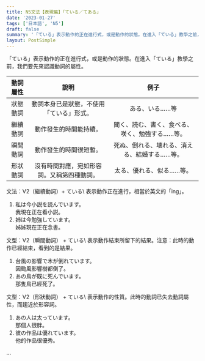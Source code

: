 ```yaml
---
title: N5文法【表現篇】「ている／てある」
date: '2023-01-27'
tags: ['日本語', 'N5']
draft: false
summary: '「ている」表示動作的正在進行式，或是動作的狀態。在進入「ている」教學之前，我們要先來認識動詞的屬性。'
layout: PostSimple
---
```


「ている」表示動作的正在進行式，或是動作的狀態。在進入「ている」教學之前，我們要先來認識動詞的屬性。

| 動詞屬性 |                    說明                    |                      例子                      |
| :------: | :----------------------------------------: | :--------------------------------------------: |
| 狀態動詞 |  動詞本身已是狀態，不使用「ている」形式。  |                 ある、いる……等                 |
| 繼續動詞 |           動作發生的時間能持續。           | 聞く、読む、書く、食べる、咲く、勉強する……等。 |
| 瞬間動詞 |           動作發生的時間很短暫。           |  死ぬ、倒れる、壊れる、消える、結婚する……等。  |
| 形狀動詞 | 沒有時間對應，宛如形容詞。又稱第四種動詞。 |            太る、優れる、似る……等。            |

<grammer>文法：V2（繼續動詞）+ ている\ 表示動作正在進行，相當於英文的「ing」。</grammer>

1. 私は今小説を読んでいます。\
   我現在正在看小説。
2. 姉は今勉強しています。\
   姊姊現在正在念書。

<grammer>
  文型：V2（瞬間動詞） + ている\ 表示動作結束所留下的結果。注意：此時的動作已經結束，看到的是結果。
</grammer>

1. 台風の影響で木が倒れています。\
   因颱風影響樹都倒了。
2. あの鳥が既に死んでいます。\
   那隻鳥已經死了。

<grammer>
  文型：V2（形狀動詞） + ている\ 表示動作的性質。此時的動詞已失去動詞屬性，而趨近於形容詞。
</grammer>

1. あの人は太っています。\
   那個人很胖。
2. 彼の作品は優れています。\
   他的作品很優秀。

...
